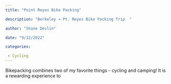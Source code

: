 ```yaml
---
title: "Point Reyes Bike Packing"

description: "Berkeley ➡ Pt. Reyes Bike Packing Trip  "

author: "Shane Devlin"

date: "9/12/2022"

categories:

 - Cycling
---
```


Bikepacking combines two of my favorite things - cycling and camping! It is a rewarding experience to
